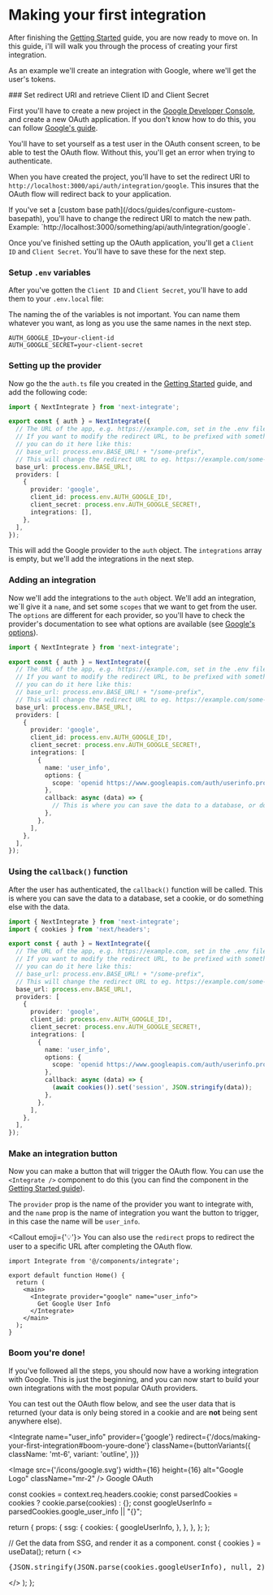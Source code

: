 
# Making your first integration

After finishing the [Getting Started](./getting-started.mdx) guide, you are now ready to move on. In this guide, i'll will walk you through the process of creating your first integration.

As an example we'll create an integration with Google, where we'll get the user's tokens.

<Steps>
### Set redirect URI and retrieve Client ID and Client Secret

First you'll have to create a new project in the [Google Developer Console](https://cloud.google.com/), and create a new OAuth application. If you don't know how to do this, you can follow [Google's guide](https://support.google.com/cloud/answer/6158849?hl=en).

<Callout type="info" emoji="ℹ️">
  You'll have to set yourself as a test user in the OAuth consent screen, to be
  able to test the OAuth flow. Without this, you'll get an error when trying to
  authenticate.
</Callout>

When you have created the project, you'll have to set the redirect URI to `http://localhost:3000/api/auth/integration/google`. This insures that the OAuth flow will redirect back to your application.

<Callout type="warning" emoji="⚠️">
  If you've set a [custom base path](/docs/guides/configure-custom-basepath),
  you'll have to change the redirect URI to match the new path. Example:
  `http://localhost:3000/something/api/auth/integration/google`.
</Callout>

Once you've finished setting up the OAuth application, you'll get a `Client ID` and `Client Secret`. You'll have to save these for the next step.

### Setup `.env` variables

After you've gotten the `Client ID` and `Client Secret`, you'll have to add them to your `.env.local` file:

<Callout emoji="💡">
  The naming the of the variables is not important. You can name them whatever
  you want, as long as you use the same names in the next step.
</Callout>

```env copy filename=".env.local"
AUTH_GOOGLE_ID=your-client-id
AUTH_GOOGLE_SECRET=your-client-secret
```

### Setting up the provider

Now go the the `auth.ts` file you created in the [Getting Started](./getting-started.mdx) guide, and add the following code:

```ts copy filename="auth.ts" {11-16}
import { NextIntegrate } from 'next-integrate';

export const { auth } = NextIntegrate({
  // The URL of the app, e.g. https://example.com, set in the .env file.
  // If you want to modify the redirect URL, to be prefixed with something else,
  // you can do it here like this:
  // base_url: process.env.BASE_URL! + "/some-prefix",
  // This will change the redirect URL to eg. https://example.com/some-prefix/api/auth/integration/google
  base_url: process.env.BASE_URL!,
  providers: [
    {
      provider: 'google',
      client_id: process.env.AUTH_GOOGLE_ID!,
      client_secret: process.env.AUTH_GOOGLE_SECRET!,
      integrations: [],
    },
  ],
});
```

This will add the Google provider to the `auth` object. The `integrations` array is empty, but we'll add the integrations in the next step.

### Adding an integration

Now we'll add the integrations to the `auth` object. We'll add an integration, we´ll give it a `name`, and set some `scopes` that we want to get from the user. The `options` are different for each provider, so you'll have to check the provider's documentation to see what options are available (see [Google's options](https://developers.google.com/identity/protocols/oauth2/web-server#creatingclient)).

```ts copy filename="auth.ts" {16-24}
import { NextIntegrate } from 'next-integrate';

export const { auth } = NextIntegrate({
  // The URL of the app, e.g. https://example.com, set in the .env file.
  // If you want to modify the redirect URL, to be prefixed with something else,
  // you can do it here like this:
  // base_url: process.env.BASE_URL! + "/some-prefix",
  // This will change the redirect URL to eg. https://example.com/some-prefix/api/auth/integration/google
  base_url: process.env.BASE_URL!,
  providers: [
    {
      provider: 'google',
      client_id: process.env.AUTH_GOOGLE_ID!,
      client_secret: process.env.AUTH_GOOGLE_SECRET!,
      integrations: [
        {
          name: 'user_info',
          options: {
            scope: 'openid https://www.googleapis.com/auth/userinfo.profile',
          },
          callback: async (data) => {
            // This is where you can save the data to a database, or do something else with it.
          },
        },
      ],
    },
  ],
});
```

### Using the `callback()` function

After the user has authenticated, the `callback()` function will be called. This is where you can save the data to a database, set a cookie, or do something else with the data.

```ts copy filename="auth.ts" {2, 22-24}
import { NextIntegrate } from 'next-integrate';
import { cookies } from 'next/headers';

export const { auth } = NextIntegrate({
  // The URL of the app, e.g. https://example.com, set in the .env file.
  // If you want to modify the redirect URL, to be prefixed with something else,
  // you can do it here like this:
  // base_url: process.env.BASE_URL! + "/some-prefix",
  // This will change the redirect URL to eg. https://example.com/some-prefix/api/auth/integration/google
  base_url: process.env.BASE_URL!,
  providers: [
    {
      provider: 'google',
      client_id: process.env.AUTH_GOOGLE_ID!,
      client_secret: process.env.AUTH_GOOGLE_SECRET!,
      integrations: [
        {
          name: 'user_info',
          options: {
            scope: 'openid https://www.googleapis.com/auth/userinfo.profile',
          },
          callback: async (data) => {
            (await cookies()).set('session', JSON.stringify(data));
          },
        },
      ],
    },
  ],
});
```

### Make an integration button

Now you can make a button that will trigger the OAuth flow. You can use the `<Integrate />` component to do this (you can find the component in the [Getting Started guide](/docs/getting-started#create-an-integrate-components)).

The `provider` prop is the name of the provider you want to integrate with, and the `name` prop is the name of integration you want the button to trigger, in this case the name will be `user_info`.

<Callout emoji={'💡'}>
  You can also use the `redirect` props to redirect the user to a specific URL
  after completing the OAuth flow.
</Callout>

```tsx copy {1, 6-8}
import Integrate from '@/components/integrate';

export default function Home() {
  return (
    <main>
      <Integrate provider="google" name="user_info">
        Get Google User Info
      </Integrate>
    </main>
  );
}
```

### Boom you're done!

If you've followed all the steps, you should now have a working integration with Google. This is just the beginning, and you can now start to build your own integrations with the most popular OAuth providers.

You can test out the OAuth flow below, and see the user data that is returned (your data is only being stored in a cookie and are **not** being sent anywhere else).

<Integrate
  name="user_info"
  provider={'google'}
  redirect={'/docs/making-your-first-integration#boom-youre-done'}
  className={buttonVariants({
    className: 'mt-6',
    variant: 'outline',
  })}
>
  <Image
    src={'/icons/google.svg'}
    width={16}
    height={16}
    alt="Google Logo"
    className="mr-2"
  />
  <span>Google OAuth</span>
</Integrate>

<UserData />

</Steps>


  const cookies = context.req.headers.cookie;
  const parsedCookies = cookies ? cookie.parse(cookies) : {};
  const googleUserInfo = parsedCookies.google_user_info || "{}";

return {
props: {
ssg: {
cookies: {
googleUserInfo,
},
},
},
};
};

  // Get the data from SSG, and render it as a component.
  const { cookies } = useData();
  return (
    <>
      <pre>{JSON.stringify(JSON.parse(cookies.googleUserInfo), null, 2)}</pre>
    </>
  );
};
